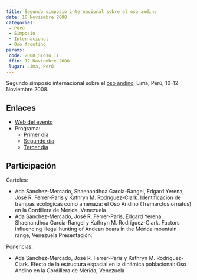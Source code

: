 ```yaml
---
title: Segundo simposio internacional sobre el oso andino
date: 10 Noviembre 2008
categories:
 - Perú
 - Simposio
 - Internacional
 - Oso frontino
params:
 code: 2008_SIoso_II
 ffin: 12 Noviembre 2008
 lugar: Lima, Perú
---
```


Segundo simposio internacional sobre el [oso andino](/taxa/Oso-frontino.qmd). Lima, Perú, 10-12 Noviembre 2008. 


## Enlaces
- [Web del evento](https://programs.wcs.org/osoandino/language/es-ES/Datos-e-información/Simposio-internacional.aspx)
- Programa: 
    - [Primer día](https://programs.wcs.org/osoandino/Datos-e-información/Simposio-internacional/Primer-día.aspx)
    - [Segundo día](https://programs.wcs.org/osoandino/language/es-ES/Datos-e-información/Simposio-internacional/Segundo-día.aspx)
    - [Tercer día](https://programs.wcs.org/osoandino/language/es-ES/Datos-e-información/Simposio-internacional/Tercer-día.aspx)

## Participación

Carteles:

- Ada Sánchez-Mercado, Shaenandhoa García-Rangel, Edgard Yerena, José R. Ferrer-Paris y Kathryn M. Rodríguez-Clark. Identificación de trampas ecológicas como amenaza: el Oso Andino (Tremarctos ornatus) en la Cordillera de Mérida, Venezuela
- Ada Sánchez-Mercado, José R. Ferrer-Paris, Edgard Yerena, Shaenandhoa García-Rangel y Kathryn M. Rodríguez-Clark. Factors influencing illegal hunting of Andean bears in the Mérida mountain range, Venezuela
Presentación:

Ponencias: 

- Ada Sánchez-Mercado, José R. Ferrer-Paris y Kathryn M. Rodríguez-Clark. Efecto de la estructura espacial en la dinámica poblacional: Oso Andino en la Cordillera de Mérida, Venezuela